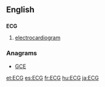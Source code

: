 ==English==

==={{initialism}}===
'''ECG'''

# {{cardiology}} [[electrocardiogram]]

===Anagrams===
* [[GCE#English|GCE]]

[[et:ECG]]
[[es:ECG]]
[[fr:ECG]]
[[hu:ECG]]
[[ja:ECG]]